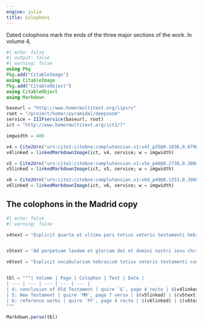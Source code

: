 ```yaml
---
engine: julia
title: Colophons
---
```


Dated colophons mark the ends of the three major sections of the work. In volume 4, 

```julia
#| echo: false
#| output: false
#| warning: false
using Pkg
Pkg.add("CitableImage")
using CitableImage
Pkg.add("CitableObject")
using CitableObject
using Markdown

baseurl = "http://www.homermultitext.org/iipsrv"
root = "/project/homer/pyramidal/deepzoom"
service = IIIFservice(baseurl, root)
ict = "http://www.homermultitext.org/ict2/?"

imgwidth = 400

v4 = Cite2Urn("urn:cite2:citebne:complutensian.v1:v4f_p35@0.1036,0.07985,0.6440,0.1712")
v4linked = linkedMarkdownImage(ict, v4, service; w = imgwidth)

v5 = Cite2Urn("urn:cite2:citebne:complutensian.v1:v5e_p46@0.2738,0.3004,0.5920,0.5381")
v5linked = linkedMarkdownImage(ict, v5, service; w = imgwidth)

v6 = Cite2Urn("urn:cite2:citebne:complutensian.v1:v6d_p49@0.1253,0.3908,0.6702,0.4665")
v6linked = linkedMarkdownImage(ict, v6, service; w = imgwidth)
```



## The colophons in the Madrid copy


```julia
#| echo: false
#| warning: false

v4text = "Explicit quarta et vltima pars totius veteris testamenti hebraico grecoque et latino idiomate nunc primum impressa in hac preclarissima Complutensi vniuersitate. De mandato ac sumptibus Reuernendissimi in christo patris et domini: domini. F. Francisci Ximenez de Cisneros tituli Sancte Balbine sacro sancte Romane ecclesie presbyteri Cardinalis Hispanie Archiepiscopi Toletani et hispaniarum primatis : ac regnorum castelle Archicancellarii. Industria et solertia honorabilis vivi Arnaldi Guillelmi de Brocario artis impressorie Magistri. Anno Domni Millessimo quingentesimo decimo septimo. mensis Iulii die decimo."


v5text = "Ad perpetuam laudem et gloriam dei et domini nostri iesu christi hoc sacro sanctum opus noui testamenti et libri vite grecis latinisque characteribus nouiter impressum atque studiosissime emendatum: felici fine absolutum est in hac preclarissima Complutensi vniuersitate: de mandato et sumptibus Reuerendissimi in christo patris et illustrissimi domini domini fratris Francisci Ximenez de Cisneros tituli sancte Balbine sancte Romane eccl'ie presbyteri Cardinalis hispanie Archiepi. toletani et Hispaniarum primatis ac regnorum castelle archiecancellarii: industria et solertia honorabilis viri Arnaldi guilielmi de Brocario artis impressorie magistri. Anno domini Millesimo quingentesimo decimo quarto. Mensis ianuarii die decimo."

v6text = "Explicit vocabularium hebraicum totius veteris testamenti cum omnibus dictionibus chaldaicis in eodem veteri testamento contentis: nouiter impressum in hac preclarissima Complutensi vniuersitate. De mandato ac sumptibus Reuerendissimi in christo patris et domini: domini F. Francisci Ximenes de Cisneros tituli Sancte Balbine sacro sancte Romane ecclesie presbyteri Cardinalis Hispanie Archiepiscopi Toletani et hispaniarum primatis: ac regnorum castelle Archicancellarii. Industria et solertia honorabilis vivi Arnaldi Guilielmi de Brocario artis impressorie Magistri. Anno Domini Millesimo quingentesimo decmo quinto. mensis Marcii die decima septima."


tbl = """| Volume | Page | Colophon | Text | Date |
| --- | --- | --- | --- | --- |
| 4: conclusion of Old Testament | quire `G`, page 4 recto | $(v4linked) | $(v4text)|  July 10, 1517|
| 5: New Testament | quire `MM`, page 7 verso | $(v5linked) | $(v5text)| January 10, 1514 |
| 6: reference works | quire `FF`, page 4 recto | $(v6linked) | $(v6text)|  March 17, 1515 |
"""

Markdown.parse(tbl)
```


